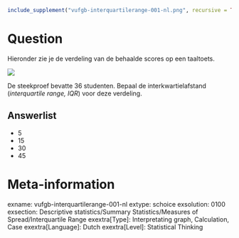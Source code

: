 ```{r, echo = FALSE, results = "hide"}
include_supplement("vufgb-interquartilerange-001-nl.png", recursive = TRUE)
```

Question
========
Hieronder zie je de verdeling van de behaalde scores op een taaltoets. 

![](vufgb-interquartilerange-001-nl.png)

De steekproef bevatte 36 studenten. Bepaal de interkwartielafstand (*interquartile range, IQR*) voor deze verdeling.

Answerlist
----------
* 5
* 15
* 30
* 45

Meta-information
================
exname: vufgb-interquartilerange-001-nl
extype: schoice
exsolution: 0100
exsection: Descriptive statistics/Summary Statistics/Measures of Spread/Interquartile Range
exextra[Type]: Interpretating graph, Calculation, Case
exextra[Language]: Dutch
exextra[Level]: Statistical Thinking